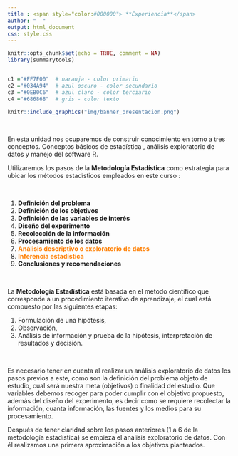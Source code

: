 ```yaml
---
title : <span style="color:#000000"> **Experiencia**</span>
author: "  " 
output: html_document
css: style.css
---
```




```r
knitr::opts_chunk$set(echo = TRUE, comment = NA)
library(summarytools)


c1 ="#FF7F00"  # naranja - color primario 
c2 ="#034A94"  # azul oscuro - color secundario
c3 ="#0EB0C6"  # azul claro - color terciario
c4 ="#686868"  # gris - color texto
```


```r
knitr::include_graphics("img/banner_presentacion.png")
```


</br>

En esta unidad nos ocuparemos de construir conocimiento en torno a tres conceptos. Conceptos básicos de estadística , análisis exploratorio de datos y  manejo del software R. 

Utilizaremos los pasos de la **Metodología Estadística** como estrategia para ubicar los métodos estadísticos empleados en este curso :

<br/>

1. **Definición del problema**
2. **Definición de los objetivos**
3. **Definición de las variables de interés**
4. **Diseño del experimento**
5. **Recolección de la información**
6. **Procesamiento de los datos**
7. <span style="color:#FF7F00">**Análisis descriptivo o exploratorio de datos**</span>
<!-- #####    <span style="color:#C9C9C9">**Probabilidad**</span> -->
<!-- #####    <span style="color:#C9C9C9">**Variable aleatoria**</span> -->
8. <span style="color:#FF7F00">**Inferencia estadística**</span>
9. **Conclusiones y recomendaciones**

<br/>

La **Metodología Estadística** está basada en el método científico que corresponde a un procedimiento iterativo de aprendizaje, el cual está compuesto por las siguientes etapas: 

1. Formulación de una hipótesis, 
2. Observación, 
3. Análisis de información y prueba de la hipótesis, interpretación de resultados y decisión.

<br/>

Es necesario tener en cuenta al realizar un análisis exploratorio de datos los pasos previos a este, como son la definición del problema objeto de estudio, cual será nuestra meta (objetivos) o finalidad del estudio. Que variables debemos recoger para poder cumplir con el objetivo propuesto, además del diseño del experimento, es decir como se requiere recolectar la información, cuanta información, las fuentes y los medios para su procesamiento.

Después de tener claridad sobre los pasos anteriores (1 a 6 de la metodología estadística) se empieza el análisis exploratorio de datos. Con él realizamos una primera aproximación a los objetivos planteados. 
